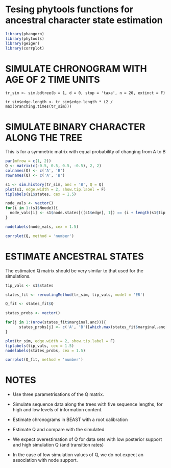 Tesing phytools functions for ancestral character state estimation
==================================================================


```r
library(phangorn)
library(phytools)
library(geiger)
library(corrplot)
```
SIMULATE CHRONOGRAM WITH AGE OF 2 TIME UNITS
=============================================
```
tr_sim <- sim.bdtree(b = 1, d = 0, stop = 'taxa', n = 20, extinct = F)

tr_sim$edge.length <- tr_sim$edge.length * (2 / max(branching.times(tr_sim)))
```

SIMULATE BINARY CHARACTER ALONG THE TREE
=============================================

This is for a symmetric matrix with equal probability of changing from A to B

```r
par(mfrow = c(1, 2))
Q <- matrix(c(-0.5, 0.5, 0.5, -0.5), 2, 2)
colnames(Q) <- c('A', 'B')
rownames(Q) <- c('A', 'B')
```

```r
s1 <- sim.history(tr_sim, anc = 'B', Q = Q)
plot(s1, edge.width = 2, show.tip.label = F)
tiplabels(s1$states, cex = 1.5)

node_vals <- vector()
for(i in 1:(s1$Nnode)){
  node_vals[i] <- s1$node.states[((s1$edge[, 1]) == (i + length(s1$tip.label))[1]), 1][1]
}

nodelabels(node_vals, cex = 1.5)

corrplot(Q, method = 'number')
```

ESTIMATE ANCESTRAL STATES
=============================================

The estimated Q matrix should be very similar to that used for the simulations.

```r
tip_vals <- s1$states

states_fit <- rerootingMethod(tr_sim, tip_vals, model = 'ER')

Q_fit <- states_fit$Q

states_probs <- vector()

for(j in 1:(nrow(states_fit$marginal.anc))){
      states_probs[j] <- c('A', 'B')[which.max(states_fit$marginal.anc[j,])]
}

plot(tr_sim, edge.width = 2, show.tip.label = F)
tiplabels(tip_vals, cex = 1.5)
nodelabels(states_probs, cex = 1.5)

corrplot(Q_fit, method = 'number')
```

NOTES
====

- Use three parametrisations of the Q matrix. 

- Simulate sequence data along the trees with five sequence lengths, for high and low levels of information content.

- Estimate chronograms in BEAST with a root calibration

- Estimate Q and compare with the simulated

- We expect overestimation of Q for data sets with low posterior support and high simulation Q (and transition rates)

- In the case of low simulation values of Q, we do not expect an association with node support.



